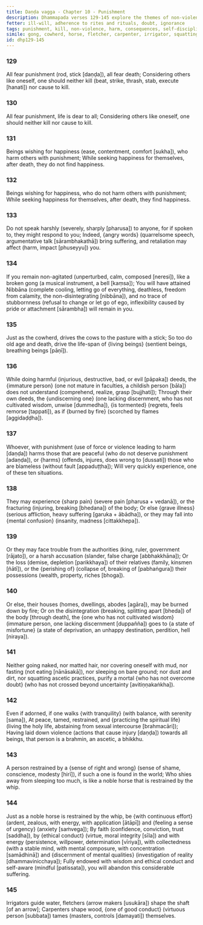 ```yaml
---
title: Daṇḍa vagga - Chapter 10 - Punishment
description: Dhammapada verses 129-145 explore the themes of non-violence, the consequences of harmful actions, and the importance of self-discipline. Through metaphors of a broken gong, a well-trained horse, and skilled artisans, the verses emphasize that true purification comes not from external austerities but from inner restraint, mindfulness, and ethical conduct. The inevitability of death and the suffering caused by harming others are highlighted alongside the rewards of peace and wisdom for those who cultivate virtuous behavior.
fetter: ill-will, adherence to rites and rituals, doubt, ignorance
tags: punishment, kill, non-violence, harm, consequences, self-discipline, restraint, ethical conduct, mindfulness, wisdom, death, suffering, peace, virtue, dhp
simile: gong, cowherd, horse, fletcher, carpenter, irrigator, squatting ascetic practices
id: dhp129-145
---
```


### 129

All fear punishment (rod, stick [daṇḍa]),
all fear death;
Considering others like oneself,
one should neither kill (beat, strike, thrash, stab, execute [hanati]) nor cause to kill.

### 130

All fear punishment,
life is dear to all;
Considering others like oneself,
one should neither kill nor cause to kill.

### 131

Beings wishing for happiness (ease, contentment, comfort [sukha]),
who harm others with punishment;
While seeking happiness for themselves,
after death, they do not find happiness.

### 132

Beings wishing for happiness,
who do not harm others with punishment;
While seeking happiness for themselves,
after death, they find happiness.

### 133

Do not speak harshly (severely, sharply [pharusa]) to anyone,
for if spoken to, they might respond to you;
Indeed, \{angry words} (quarrelsome speech, argumentative talk [sārambhakathā]) bring suffering,
and retaliation may affect (harm, impact [phuseyyu]) you.

### 134

If you remain non-agitated (unperturbed, calm, composed [neresi]),
like a broken gong (a musical instrument, a bell [kaṃsa]);
You will have attained Nibbāna (complete cooling, letting go of everything, deathless, freedom from calamity, the non-disintegrating [nibbāna]),
and no trace of stubbornness (refusal to change or let go of ego, inflexibility caused by pride or attachment [sārambha]) will remain in you.

### 135

Just as the cowherd,
drives the cows to the pasture with a stick;
So too do old age and death,
drive the life-span of \{living beings} (sentient beings, breathing beings [pāṇī]).

### 136

While doing harmful (injurious, destructive, bad, or evil [pāpaka]) deeds,
the \{immature person} (one not mature in faculties, a childish person [bāla]) does not understand (comprehend, realize, grasp [bujjhati]);
Through their own deeds, the \{undiscerning one} (one lacking discernment, who has not cultivated wisdom, unwise [dummedha]),
\{is tormented} (regrets, feels remorse [tappati]), as if \{burned by fire} (scorched by flames [aggidaḍḍha]).

### 137

Whoever, with punishment (use of force or violence leading to harm [daṇḍa]) harms those that are peaceful (who do not deserve punishment [adaṇḍa]),
or \{harms} (offends, injures, does wrong to [dussati]) those who are blameless (without fault [appaduṭṭha]);
Will very quickly experience,
one of these ten situations.

### 138

They may experience \{sharp pain} (severe pain [pharusa + vedanā]),
or the fracturing (injuring, breaking [bhedana]) of the body;
Or else \{grave illness} (serious affliction, heavy suffering [garuka + ābādha]),
or they may fall into \{mental confusion} (insanity, madness [cittakkhepa]).

### 139

Or they may face trouble from the authorities (king, ruler, government [rājato]),
or a harsh accusation (slander, false charge [abbhakkhāna]);
Or the loss (demise, depletion [parikkhaya]) of their relatives (family, kinsmen [ñātī]),
or the \{perishing of} (collapse of, breaking of [pabhaṅgura]) their possessions (wealth, property, riches [bhoga]).

### 140

Or else, their houses (homes, dwellings, abodes [agāra]),
may be burned down by fire;
Or on the disintegration (breaking, splitting apart [bheda]) of the body [through death],
the \{one who has not cultivated wisdom} (immature person, one lacking discernment [duppañña]) goes to \{a state of misfortune} (a state of deprivation, an unhappy destination, perdition, hell [niraya]).

### 141

Neither going naked, nor matted hair, nor covering oneself with mud,
nor fasting (not eating [nānāsakā]), nor sleeping on bare ground;
nor dust and dirt, nor squatting ascetic practices,
purify a mortal \{who has not overcome doubt} (who has not crossed beyond uncertainty [avitiṇṇakaṅkha]).

### 142

Even if adorned, if one walks \{with tranquility} (with balance, with serenity [sama]),
At peace, tamed, restrained, and \{practicing the spiritual life} (living the holy life, abstaining from sexual intercourse [brahmacāri]);
Having laid down violence (actions that cause injury [daṇḍa]) towards all beings,
that person is a brahmin, an ascetic, a bhikkhu.

### 143

A person restrained by a \{sense of right and wrong} (sense of shame, conscience, modesty [hirī]),
if such a one is found in the world;
Who shies away from sleeping too much,
is like a noble horse that is restrained by the whip.

### 144

Just as a noble horse is restrained by the whip,
be \{with continuous effort} (ardent, zealous, with energy, with application [ātāpī]) and \{feeling a sense of urgency} (anxiety [saṁvega]);
By faith (confidence, conviction, trust [saddha]), by \{ethical conduct} (virtue, moral integrity [sīla]) and with energy (persistence, willpower, determination [vīriya]),
with collectedness (with a stable mind, with mental composure, with concentration [samādhinā]) and \{discernment of mental qualities} (investigation of reality [dhammavinicchaya]);
Fully endowed with wisdom and ethical conduct and self-aware (mindful [patissata]),
you will abandon this considerable suffering.

### 145

Irrigators guide water,
fletchers (arrow makers [usukāra]) shape the shaft [of an arrow];
Carpenters shape wood,
\{one of good conduct} (virtuous person [subbata]) tames (masters, controls [damayati]) themselves.